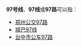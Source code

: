{{线路名消歧义}}
'''97号线'''、'''97线'''或'''97路'''可以指：
* [[郑州公交97路|郑州公交97路]]
* [[城巴97线|城巴97线]]
* [[台中市公车97路|台中市公车97路]]

{{disambig|cat=四字路线名消歧义}}